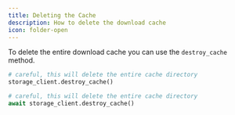 ```yaml
---
title: Deleting the Cache
description: How to delete the download cache
icon: folder-open
---
```


To delete the entire download cache you can use the `destroy_cache` method.

<RequestExample>

```python Python (Sync)
# careful, this will delete the entire cache directory
storage_client.destroy_cache()
```

```python Python (Async)
# careful, this will delete the entire cache directory
await storage_client.destroy_cache()
```

</RequestExample>
